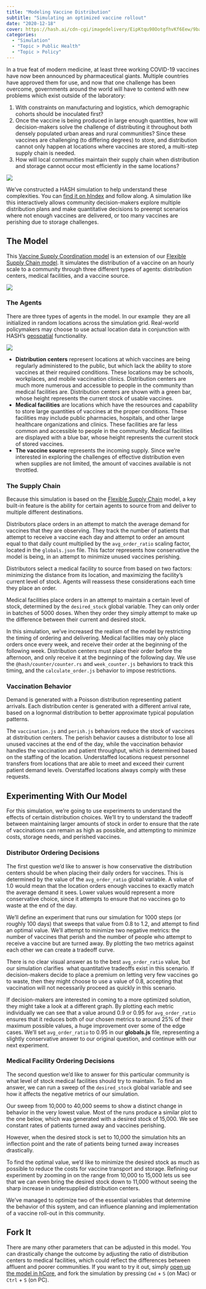 ```yaml
---
title: "Modeling Vaccine Distribution"
subtitle: "Simulating an optimized vaccine rollout"
date: "2020-12-18"
cover: https://hash.ai/cdn-cgi/imagedelivery/EipKtqu98OotgfhvKf6Eew/9bafb530-164e-496c-62da-ae7b874c3400/public
categories:
  - "Simulation"
  - "Topic > Public Health"
  - "Topic > Policy"
---
```


In a true feat of modern medicine, at least three working COVID-19 vaccines have now been announced by pharmaceutical giants. Multiple countries have approved them for use, and now that one challenge has been overcome, governments around the world will have to contend with new problems which exist outside of the laboratory:

1. With constraints on manufacturing and logistics, which demographic cohorts should be inoculated first?
2. Once the vaccine is being produced in large enough quantities, how will decision-makers solve the challenge of distributing it throughout both densely populated urban areas and rural communities? Since these vaccines are challenging (to differing degrees) to store, and distribution cannot only happen at locations where vaccines are stored, a multi-step supply chain is needed.
3. How will local communities maintain their supply chain when distribution and storage cannot occur most efficiently in the same locations?

![](https://hash.ai/cdn-cgi/imagedelivery/EipKtqu98OotgfhvKf6Eew/be167380-f92a-417a-7157-1e87e7de6700/public)

We’ve constructed a HASH simulation to help understand these complexities. You can [find it on hIndex](https://simulation.hash.ai/@hash/vaccination-supply-coordination) and follow along. A simulation like this interactively allows community decision-makers explore multiple distribution plans and make quantitative decisions to preempt scenarios where not enough vaccines are delivered, or too many vaccines are perishing due to storage challenges.

## The Model

This [Vaccine Supply Coordination model](https://simulation.hash.ai/@hash/vaccination-supply-coordination) is an extension of our [Flexible Supply Chain model](https://simulation.hash.ai/@hash/flexible-supply-chain). It simulates the distribution of a vaccine on an hourly scale to a community through three different types of agents: distribution centers, medical facilities, and a vaccine source.

![](https://hash.ai/cdn-cgi/imagedelivery/EipKtqu98OotgfhvKf6Eew/d1da6533-eb79-44db-1c2c-70be17cc7800/public)

### The Agents

There are three types of agents in the model. In our example  they are all initialized in random locations across the simulation grid. Real-world policymakers may choose to use actual location data in conjunction with HASH’s [geospatial](https://hash.dev/docs/simulations/creating-simulations/views/geospatial-viewer) functionality.

![](https://hash.ai/cdn-cgi/imagedelivery/EipKtqu98OotgfhvKf6Eew/f18c69e1-1d21-4fad-31ee-225c6077bb00/public)

- **Distribution centers** represent locations at which vaccines are being regularly administered to the public, but which lack the ability to store vaccines at their required conditions. These locations may be schools, workplaces, and mobile vaccination clinics. Distribution centers are much more numerous and accessible to people in the community than medical facilities are. Distribution centers are shown with a green bar, whose height represents the current stock of usable vaccines.
- **Medical facilities** are locations which have the resources and capability to store large quantities of vaccines at the proper conditions. These facilities may include public pharmacies, hospitals, and other large healthcare organizations and clinics. These facilities are far less common and accessible to people in the community. Medical facilities are displayed with a blue bar, whose height represents the current stock of stored vaccines.
- **The vaccine source** represents the incoming supply. Since we’re interested in exploring the challenges of effective distribution even when supplies are not limited, the amount of vaccines available is not throttled.

### The Supply Chain

Because this simulation is based on the [Flexible Supply Chain](https://simulation.hash.ai/@hash/flexible-supply-chain) model, a key built-in feature is the ability for certain agents to source from and deliver to multiple different destinations.

Distributors place orders in an attempt to match the average demand for vaccines that they are observing. They track the number of patients that attempt to receive a vaccine each day and attempt to order an amount equal to that daily count multiplied by the `avg_order_ratio` scaling factor, located in the `globals.json` file. This factor represents how conservative the model is being, in an attempt to minimize unused vaccines perishing.

Distributors select a medical facility to source from based on two factors: minimizing the distance from its location, and maximizing the facility’s current level of stock. Agents will reassess these considerations each time they place an order.

Medical facilities place orders in an attempt to maintain a certain level of stock, determined by the `desired_stock` global variable. They can only order in batches of 5000 doses. When they order they simply attempt to make up the difference between their current and desired stock.

In this simulation, we’ve increased the realism of the model by restricting the timing of ordering and delivering. Medical facilities may only place orders once every week, and receive their order at the beginning of the following week. Distribution centers must place their order before the afternoon, and only receive it at the beginning of the following day. We use the `@hash/counter/counter.rs` and `week_counter.js` behaviors to track this timing, and the `calculate_order.js` behavior to impose restrictions.

### Vaccination Behavior

Demand is generated with a Poisson distribution representing patient arrivals. Each distribution center is generated with a different arrival rate, based on a lognormal distribution to better approximate typical population patterns.

The `vaccination.js` and `perish.js` behaviors reduce the stock of vaccines at distribution centers. The perish behavior causes a distributor to lose all unused vaccines at the end of the day, while the vaccination behavior handles the vaccination and patient throughput, which is determined based on the staffing of the location. Understaffed locations request personnel transfers from locations that are able to meet and exceed their current patient demand levels. Overstaffed locations always comply with these requests.

## Experimenting With Our Model

For this simulation, we’re going to use experiments to understand the effects of certain distribution choices. We’ll try to understand the tradeoff between maintaining larger amounts of stock in order to ensure that the rate of vaccinations can remain as high as possible, and attempting to minimize costs, storage needs, and perished vaccines.

### Distributor Ordering Decisions

The first question we’d like to answer is how conservative the distribution centers should be when placing their daily orders for vaccines. This is determined by the value of the `avg_order_ratio` global variable. A value of 1.0 would mean that the location orders enough vaccines to exactly match the average demand it sees. Lower values would represent a more conservative choice, since it attempts to ensure that no vaccines go to waste at the end of the day.

We’ll define an experiment that runs our simulation for 1000 steps (or roughly 100 days) that sweeps that value from 0.8 to 1.2, and attempt to find an optimal value. We’ll attempt to minimize two negative metrics: the number of vaccines that perish and the number of people who attempt to receive a vaccine but are turned away. By plotting the two metrics against each other we can create a tradeoff curve.

There is no clear visual answer as to the best `avg_order_ratio` value, but our simulation clarifies  what quantitative tradeoffs exist in this scenario. If decision-makers decide to place a premium on letting very few vaccines go to waste, then they might choose to use a value of 0.8, accepting that vaccination will not necessarily proceed as quickly in this scenario.

If decision-makers are interested in coming to a more optimized solution, they might take a look at a different graph. By plotting each metric individually we can see that a value around 0.9 or 0.95 for `avg_order_ratio` ensures that it reduces both of our chosen metrics to around 25% of their maximum possible values, a huge improvement over some of the edge cases. We’ll set `avg_order_ratio` to 0.95 in our **globals.js** file, representing a slightly conservative answer to our original question, and continue with our next experiment.

### Medical Facility Ordering Decisions

The second question we’d like to answer for this particular community is what level of stock medical facilities should try to maintain. To find an answer, we can run a sweep of the `desired_stock` global variable and see how it affects the negative metrics of our simulation.

Our sweep from 10,000 to 40,000 seems to show a distinct change in behavior in the very lowest value. Most of the runs produce a similar plot to the one below, which was generated with a desired stock of 15,000. We see constant rates of patients turned away and vaccines perishing.

However, when the desired stock is set to 10,000 the simulation hits an inflection point and the rate of patients being turned away increases drastically.

To find the optimal value, we’d like to minimize the desired stock as much as possible to reduce the costs for vaccine transport and storage. Refining our experiment by zooming in on the range from 10,000 to 15,000 lets us see that we can even bring the desired stock down to 11,000 without seeing the sharp increase in undersupplied distribution centers.

We’ve managed to optimize two of the essential variables that determine the behavior of this system, and can influence planning and implementation of a vaccine roll-out in this community.

## Fork It

There are many other parameters that can be adjusted in this model. You can drastically change the outcome by adjusting the ratio of distribution centers to medical facilities, which could reflect the differences between affluent and poorer communities. If you want to try it out, simply [open up the model in hCore](https://simulation.hash.ai/@hash/vaccination-supply-coordination/stable), and fork the simulation by pressing `Cmd` + `S` (on Mac) or `Ctrl` + `S` (on PC).
